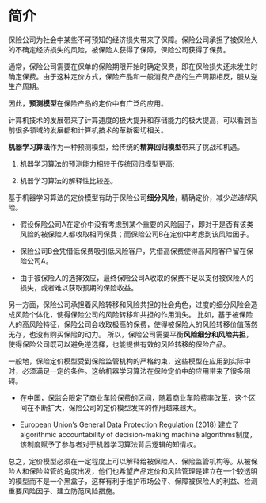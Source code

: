 # 简介 {- #ch00}

保险公司为社会中某些不可预知的经济损失带来了保障。保险公司承担了被保险人的不确定经济损失的风险，被保险人获得了保障，保险公司获得了保费。

通常，保险公司需要在保单的保险期限开始时确定保费，即在保险损失还未发生时确定保费。由于这种定价方式，保险产品和一般消费产品的生产周期相反，服从逆生产周期。

因此，**预测模型**在保险产品的定价中有广泛的应用。

计算机技术的发展带来了计算速度的极大提升和存储能力的极大提高，可以看到当前很多领域的发展都和计算机技术的革新密切相关。

**机器学习算法**作为一种预测模型，给传统的**精算回归模型**带来了挑战和机遇。

1. 机器学习算法的预测能力相较于传统回归模型更高;

2. 机器学习算法的解释性比较差。

基于机器学习算法的定价模型有助于保险公司**细分风险**，精确定价，减少*逆选择*风险。

- 假设保险公司A在定价中没有考虑到某个重要的风险因子，即对于是否有该类风险的被保险人都收取相同保费；而保险公司B在定价中考虑到该风险因子。

- 保险公司B会凭借低保费吸引低风险客户，凭借高保费使得高风险客户留在保险公司A。

- 由于被保险人的选择效应，最终保险公司A收取的保费不足以支付被保险人的损失，或者难以获取预期的保险收益。

另一方面，保险公司承担着风险转移和风险共担的社会角色，过度的细分风险会造成风险个体化，使得保险公司的风险转移和共担的作用消失。
比如，基于被保险人的高风险特征，保险公司会收取极高的保费，使得被保险人的风险转移价值荡然无存，也没有购买保险的动力。
所以，保险公司需要平衡**风险细分和风险共担**，使得保险公司既可以避免逆选择，也能提供有效的风险转移的保险产品。

一般地，保险定价模型受到保险监管机构的严格约束，这些模型在应用到实际中时，必须满足一定的条件。这给机器学习算法在保险定价中的应用带来了很多阻碍。

- 在中国，保监会限定了商业车险保费的区间，随着商业车险费率改革，这个区间在不断扩大，保险公司的定价模型发挥的作用越来越大。

- European Union's General Data Protection Regulation (2018) 建立了algorithmic accountability of decision-making machine algorithms制度，该制度赋予了参与者对于机器学习算法背后逻辑的知情权。

总之，定价模型必须在一定程度上可以解释给被保险人、保险监管机构等。从被保险人和保险监管的角度出发，他们也希望产品定价和风险管理是建立在一个较透明的模型而不是一个黑盒子，这样有利于维护市场公平、保障被保险人的利益、检测重要风险因子、建立防范风险措施。

